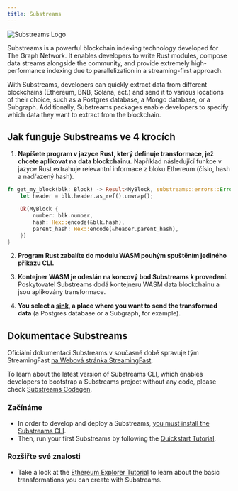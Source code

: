 ```yaml
---
title: Substreams
---
```


![Substreams Logo](/img/substreams-logo.png)

Substreams is a powerful blockchain indexing technology developed for The Graph Network. It enables developers to write Rust modules, compose data streams alongside the community, and provide extremely high-performance indexing due to parallelization in a streaming-first approach.

With Substreams, developers can quickly extract data from different blockchains (Ethereum, BNB, Solana, ect.) and send it to various locations of their choice, such as a Postgres database, a Mongo database, or a Subgraph. Additionally, Substreams packages enable developers to specify which data they want to extract from the blockchain.

## Jak funguje Substreams ve 4 krocích

1. **Napíšete program v jazyce Rust, který definuje transformace, jež chcete aplikovat na data blockchainu.** Například následující funkce v jazyce Rust extrahuje relevantní informace z bloku Ethereum (číslo, hash a nadřazený hash).

```rust
fn get_my_block(blk: Block) -> Result<MyBlock, substreams::errors::Error> {
    let header = blk.header.as_ref().unwrap();

    Ok(MyBlock {
        number: blk.number,
        hash: Hex::encode(&blk.hash),
        parent_hash: Hex::encode(&header.parent_hash),
    })
}
```

2. **Program Rust zabalíte do modulu WASM pouhým spuštěním jediného příkazu CLI.**

3. **Kontejner WASM je odeslán na koncový bod Substreams k provedení.** Poskytovatel Substreams dodá kontejneru WASM data blockchainu a jsou aplikovány transformace.

4. **You select a [sink](https://substreams.streamingfast.io/documentation/consume/other-sinks), a place where you want to send the transformed data** (a Postgres database or a Subgraph, for example).

## Dokumentace Substreams

Oficiální dokumentaci Substreams v současné době spravuje tým StreamingFast [na Webová stránka StreamingFast](https://substreams.streamingfast.io/).

To learn about the latest version of Substreams CLI, which enables developers to bootstrap a Substreams project without any code, please check [Substreams Codegen](https://streamingfastio.medium.com/substreams-codegen-no-code-tool-to-bootstrap-your-project-a11efe0378c6).

### Začínáme

- In order to develop and deploy a Substreams, [you must install the Substreams CLI](https://substreams.streamingfast.io/documentation/consume/installing-the-cli).
- Then, run your first Substreams by following the [Quickstart Tutorial](https://substreams.streamingfast.io/documentation/develop/init-project).

### Rozšiřte své znalosti

- Take a look at the [Ethereum Explorer Tutorial](https://substreams.streamingfast.io/tutorials/evm) to learn about the basic transformations you can create with Substreams.
